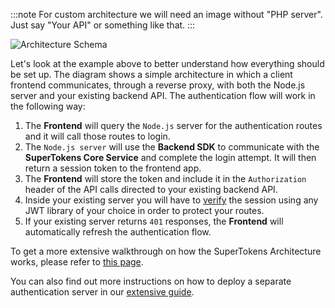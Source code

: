 
:::note
For custom architecture we will need an image without "PHP server". Just say "Your API" or something like that.
:::

![Architecture Schema](/img/other-framework-setup.png)

Let's look at the example above to better understand how everything should be set up.
The diagram shows a simple architecture in which a client frontend communicates, through a reverse proxy, with both the Node.js server 
and your existing backend API. The authentication flow will work in the following way:
1. The **Frontend** will query the `Node.js` server for the authentication routes and it will call those routes to login.
2. The `Node.js server` will use the **Backend SDK** to communicate with the **SuperTokens Core Service** and complete the login attempt. It will then return a session token to the frontend app. 
3. The **Frontend** will store the token and include it in the `Authorization` header of the API calls directed to your existing backend API.
4. Inside your existing server you will have to [verify](/docs/verify) the session using any JWT library of your choice in order to protect your routes.
5. If your existing server returns `401` responses, the **Frontend** will automatically refresh the authentication flow.

To get a more extensive walkthrough on how the SuperTokens Architecture works, please refer to [this page](/docs/architecture).

You can also find out more instructions on how to deploy a separate authentication server in our [extensive guide](/docs/community/other-frameworks).

